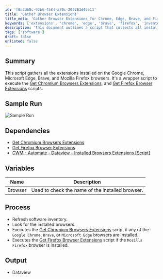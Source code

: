 ```yaml
---
id: 'f0a2db8c-92b6-4584-a70c-209263d46511'
title: 'Gather Browser Extensions'
title_meta: 'Gather Browser Extensions for Chrome, Edge, Brave, and Firefox'
keywords: ['extensions', 'chrome', 'edge', 'brave', 'firefox', 'inventory']
description: 'This document outlines a script that collects all installed extensions from Google Chrome, Microsoft Edge, Brave, and Mozilla Firefox browsers. It acts as a wrapper to execute existing scripts for gathering browser extensions and provides a process for refreshing software inventory and checking for installed browsers.'
tags: ['software']
draft: false
unlisted: false
---
```

## Summary

This script gathers all the extensions installed on the Google Chrome, Microsoft Edge, Brave, and Mozilla Firefox browsers. It's a wrapper script to execute the [Get Chromium Browsers Extensions](https://proval.itglue.com/DOC-5078775-11896849), and [Get Firefox Browser Extensions](https://proval.itglue.com/DOC-5078775-11896863) scripts.

## Sample Run

![Sample Run](../../../static/img/Get-Installed-Browsers-Extensions-DV/image_1.png)

## Dependencies

- [Get Chromium Browsers Extensions](https://proval.itglue.com/DOC-5078775-11896849)
- [Get Firefox Browser Extensions](https://proval.itglue.com/DOC-5078775-11896863)
- [CWM - Automate - Dataview - Installed Browsers Extensions [Script]](https://proval.itglue.com/DOC-5078775-11896883)

## Variables

| Name    | Description                                        |
|---------|----------------------------------------------------|
| Browser | Used to check the name of the installed browser.   |

## Process

- Refresh software inventory.
- Look for the installed browsers.
- Executes the [Get Chromium Browsers Extensions](https://proval.itglue.com/DOC-5078775-11896849) script if any of the `Google Chrome`, `Brave`, or `Microsoft Edge` browsers are installed.
- Executes the [Get Firefox Browser Extensions](https://proval.itglue.com/DOC-5078775-11896863) script if the `Mozilla Firefox` browser is installed.

## Output

- Dataview











